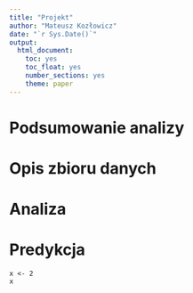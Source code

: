 ```yaml
---
title: "Projekt"
author: "Mateusz Kozłowicz"
date: "`r Sys.Date()`"
output: 
  html_document: 
    toc: yes
    toc_float: yes
    number_sections: yes
    theme: paper
---
```

# Podsumowanie analizy

# Opis zbioru danych

# Analiza

# Predykcja

```{}
x <- 2
x
```

